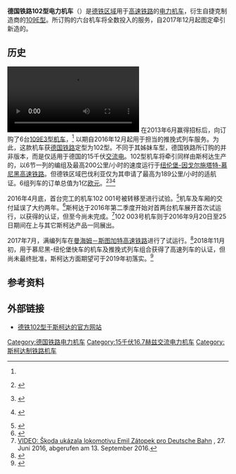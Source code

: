 {{Infobox Locomotive
| name             = 德国铁路102型电力机车
| powertype        = [[电力机车|电力机车]]
| origin = {{CZE}}
| image            = J27 433 Škoda-102 003.jpg
| caption          = 
| railroad         = [[纽伦堡-慕尼黑高速铁路|纽伦堡-慕尼黑高速铁路]]
| builder          = {{ld|斯柯达运输|Škoda Transportation}}
| buildmodel       =
| totalproduction  = 6
| uicclass         = Bo'Bo'<ref name="Skoda-Broschuere-NIM">{{Internetquelle |url=http://www.skoda.cz/de/produkte/elektrische-lokomotiven/lokomotive-emil-zatopek-deutschland/Contents.3/0/DA2CAD3241B6C71CF858703E667A050A/resource.pdf |titel=Moderne Wendezüge |hrsg=Škoda Transportation, DB Regio AG |datum=2014-09-12 |zugriff=2015-02-21 |format=PDF; 1,51 MiB }} {{Wayback|url=http://www.skoda.cz/de/produkte/elektrische-lokomotiven/lokomotive-emil-zatopek-deutschland/Contents.3/0/DA2CAD3241B6C71CF858703E667A050A/resource.pdf |date=20150924102723 }}</ref>
| gauge            = {{RailGauge|sg}}
| wheeldiameter    = {{convert|1250|mm|ftin}}
| wheelbase        = {{convert|2500|mm|ftin}}
| length           = {{convert|18000|mm|ftin}}<ref name="Skoda-Broschuere-NIM"/>
| width            = {{convert|3080|mm|ftin}}<ref name="Skoda-Broschuere-NIM"/>
| height           = {{convert|4275|mm|ftin}}<ref name="Skoda-Broschuere-NIM"/>
| builddate        = 2016–
| weightondrivers  = {{convert|22|t}}
| weight       = {{convert|88|t}}<ref name="Skoda-Broschuere-NIM"/>
| electricsystem   = 15千伏16⅔赫兹交流电
| collectionmethod = [[高架电缆|高架电缆]]
| tractionmotors   = ML 4550 K/6
|topspeed= {{convert|200|km/h|mph|0}}<ref name="Skoda-Broschuere-NIM"/>
| poweroutput      = {{convert|6400|kW|hp|0}}<ref name="Skoda-Broschuere-NIM"/>
| tractiveeffort   = 起动274千牛或300千牛
| locobrakes       = [[电阻制动|电阻制动]]、电网制动
| locobrakeforce   = 226千牛
| safety = [[PZB|PZB]]/[[LZB|LZB]]
<!-- Career -->
| user =  {{ld|德铁区域巴伐利亚|DB Regio Bayern|德铁区域上巴伐利亚}}
}}
'''德国铁路102型电力机车'''（{{lang-de|DB-Baureihe 102}}）是[[德铁区域运输|德铁区域]]用于[[高速铁路|高速铁路]]的[[电力机车|电力机车]]，衍生自捷克制造商{{ld|斯柯达运输|Škoda Transportation}}的[[斯柯达109E|109E型]]。所订购的六台机车将全数投入{{ld|慕尼黑-纽伦堡快车|München-Nürnberg-Express}}的服务，自2017年12月起图定牵引新造的{{ld|双层车厢|Doppelstockwagen|双层列车}}。

==历史==
[[File:DB_Class_102,_Velim_railway_test_circuit_(Czech_Republic)_b.webm|thumb]]
在2013年6月赢得招标后，{{ld|德铁区域巴伐利亚|DB Regio Bayern|德铁区域上巴伐利亚}}向{{ld|斯柯达运输|Škoda Transportation|斯柯达}}订购了6台[[斯柯达109E|109E3型机车]]，<ref name="Skoda-Broschuere-NIM"/> 以期自2016年12月起用于担当{{link-de|慕尼黑-纽伦堡快车|München-Nürnberg-Express}}的推挽式列车服务。为此，这款机车获[[德国铁路|德国铁路]]定型为102型。不同于其姊妹车型，德国铁路所订购的并非{{link-de|多电压制式车辆|Mehrsystemfahrzeug|多电压制式}}版本，而是仅适用于德国的15千伏[[交流电|交流电]]。102型机车将牵引同样由斯柯达生产的{{ld|双层车厢|Doppelstockwagen}}，以6节一列的编组及最高200公里/小时的速度运行于[[纽伦堡-因戈尔施塔特-慕尼黑高速铁路|纽伦堡-因戈尔施塔特-慕尼黑高速铁路]]。但德铁区域巴伐利亚仅为其申请了最高为189公里/小时的适航证。6组列车的订单总值为1亿[[欧元|欧元]]。<ref>{{Internetquelle |titel=DB Regio orders Škoda trainsets for fast regional services |url=http://www.railwaygazette.com/news/single-view/view/db-regio-orders-skoda-trainsets-for-fast-regional-services.html |datum=2013-06-18 |zugriff=2013-06-18 }} {{Wayback|url=http://www.railwaygazette.com/news/single-view/view/db-regio-orders-skoda-trainsets-for-fast-regional-services.html |date=20190906090052 }}</ref><ref>{{Internetquelle | url=http://www.deutschebahn.com/de/presse/pi_regional/4051232/by20130617a.html | titel=DB Regio Oberbayern freut sich über den Gewinn der Ausschreibung Ringzug West / NBS | werk= | autor= | hrsg=Deutsche Bahn | datum=2013-06-17 | zugriff=2013-06-18 | sprache= }} {{Wayback|url=http://www.deutschebahn.com/de/presse/pi_regional/4051232/by20130617a.html |date=20130622005600 }}</ref><ref>{{Internetquelle | url=http://skoda.cz/de/press/pressemitteilungen/ab-2016-fahrt-in-bayern-high-speed-lok-von-skoda/ | titel=Ab 2016 fährt in Bayern High Speed Lok von Škoda | werk= | autor= | hrsg=Škoda Transportation | datum=2013-06-18 | zugriff=2013-06-18 | sprache= | archiv-url=https://web.archive.org/web/20150303130148/http://skoda.cz/de/press/pressemitteilungen/ab-2016-fahrt-in-bayern-high-speed-lok-von-skoda/ | archiv-datum=2015-03-03 }} {{Wayback|url=http://skoda.cz/de/press/pressemitteilungen/ab-2016-fahrt-in-bayern-high-speed-lok-von-skoda/ |date=20150303130148 }}</ref>

2016年4月底，首台完工的机车102 001号被转移至{{ld|维利姆环形试验铁路|Eisenbahnversuchsring Velim|维利姆环铁}}进行试验。<ref name="eri-2016-289">{{Literatur | Titel=DB 102 in Velim | Sammelwerk=Eisenbahn-Revue International | Band= | Nummer=6 | Jahr=2016 | Seiten= 289 }}</ref>机车及车厢的交付延误了大约两年。<ref>{{Cite web |url=http://dmm.travel/news/artikel/lesen/2016/07/neue-db-lok-von-porsche-design-75957/ |title=Archivierte Kopie |access-date=2019-09-06 |archive-url=https://web.archive.org/web/20160915151607/http://dmm.travel/news/artikel/lesen/2016/07/neue-db-lok-von-porsche-design-75957/ |archive-date=2016-09-15 |dead-url=yes }}</ref>斯柯达于2016年第二季度开始对首两台机车展开首次试运行，以获得{{ld|德国联邦铁道部|Eisenbahn-Bundesamt}}的认证，但至今尚未完成。<ref>[http://ekonomika.idnes.cz/skoda-ukazala-prvni-lokomotivu-pro-deutsche-bahn-f70-/eko-doprava.aspx?c=A160627_140031_eko-doprava_kris VIDEO: Škoda ukázala lokomotivu Emil Zátopek pro Deutsche Bahn] {{Wayback|url=http://ekonomika.idnes.cz/skoda-ukazala-prvni-lokomotivu-pro-deutsche-bahn-f70-/eko-doprava.aspx?c=A160627_140031_eko-doprava_kris |date=20180731031311 }} , 27. Juni 2016, abgerufen am 13. September 2016.</ref>102 003号机车则于2016年9月20日至25日期间在{{ld|柏林轨道交通技术展|Innotrans}}上与其它斯柯达产品一同展出。

2017年7月，满编列车在[[曼海姆－斯图加特高速铁路|曼海姆－斯图加特高速铁路]]进行了试运行。<ref>{{Literatur | Autor= | Titel=Testfahrten mit dem Skoda-Doppelstockzug  | Sammelwerk= Eisenbahn Magazin| Nummer=9 | Datum=2017 | Seiten=29 }}</ref>2018年11月初，用于慕尼黑-纽伦堡快车的机车及推挽式列车组合获得了高速列车的{{ld|互操作性技术规范|Technische Spezifikationen für die Interoperabilität|互操作性技术规范（TSI）}}认证，但尚未最终批准，斯柯达方面期望可于2019年初落实。<ref>{{cite web|url=https://www.eurailpress.de/nachrichten/fahrzeuge-komponenten/detail/news/muenchen-nuernberg-express-skoda-bekommt-tsi-zertifizierung-fuer-mne-zuege.html|title=München-Nürnberg-Express: Škoda bekommt TSI-Zertifizierung für MNE-Züge|publisher=Eurailpress|date=2018-11-06|accessdate=2019-09-06|archive-date=2019-09-06|archive-url=https://web.archive.org/web/20190906090038/https://www.eurailpress.de/nachrichten/fahrzeuge-komponenten/detail/news/muenchen-nuernberg-express-skoda-bekommt-tsi-zertifizierung-fuer-mne-zuege.html|dead-url=no}}</ref>

==参考资料==
{{reflist}}

== 外部链接 ==
{{Commonscat|DB Class 102}}
* [http://www.skoda.cz/reference/lokomotiva-emil-zatopek-nemecko/?from=prod 德铁102型于斯柯达的官方网站] {{Wayback|url=http://www.skoda.cz/reference/lokomotiva-emil-zatopek-nemecko/?from=prod |date=20190906090129 }}

{{德国铁路机车车辆}}

{{DEFAULTSORT:DB-Baureihe 102}}
[[Category:德国铁路电力机车|Category:德国铁路电力机车]]
[[Category:15千伏16.7赫兹交流电力机车|Category:15千伏16.7赫兹交流电力机车]]
[[Category:斯柯达制铁路机车|Category:斯柯达制铁路机车]]